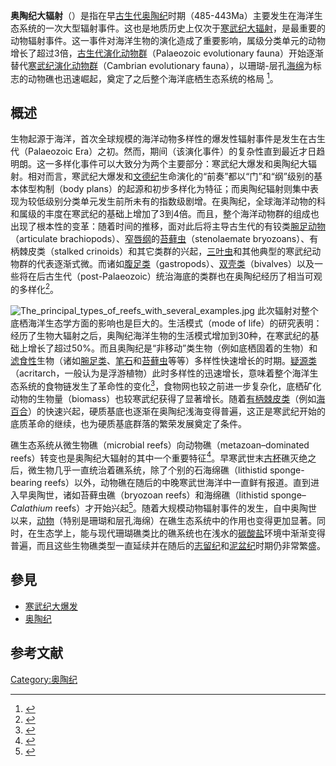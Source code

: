 {{expand|time=2015-09-17T12:12:16+00:00}}

'''奥陶纪大辐射'''（{{lang-en|Ordovician Radiation}}）是指在早[[古生代|古生代]][[奥陶纪|奥陶纪]]时期（485-443Ma）主要发生在海洋生态系统的一次大型辐射事件。这也是地质历史上仅次于[[寒武纪大辐射|寒武纪大辐射]]，是最重要的动物辐射事件。这一事件对海洋生物的演化造成了重要影响，属级分类单元的动物增长了超过3倍，[[古生代演化动物群|古生代演化动物群]]（Palaeozoic evolutionary fauna）开始逐渐替代[[寒武纪演化动物群|寒武纪演化动物群]]（Cambrian evolutionary fauna），以珊瑚-层孔[[海绵|海绵]]为标志的动物礁也迅速崛起，奠定了之后整个海洋底栖生态系统的格局 <ref>{{cite news |language = en |author = David A.T. Harper |url = http://www.sciencedirect.com/science/article/pii/S0031018205004141 |title = The Ordovician biodiversification: Setting an agenda for marine life |publisher = Palaeogeography Palaeoclimatology Palaeoecology |pages = 148-166 |date = 19 July 2005}}</ref>。

==概述==
生物起源于海洋，首次全球规模的海洋动物多样性的爆发性辐射事件是发生在古生代（Palaeozoic Era）之初。然而，期间（该演化事件）的复杂性直到最近才日趋明朗。这一多样化事件可以大致分为两个主要部分：寒武纪大爆发和奥陶纪大辐射。相对而言，寒武纪大爆发和[[文德纪|文德纪]]生命演化的“前奏”都以“门”和“纲”级别的基本体型构制（body plans）的起源和初步多样化为特征；而奥陶纪辐射则集中表现为较低级别分类单元发生前所未有的指数级剧增。在奥陶纪，全球海洋动物的科和属级的丰度在寒武纪的基础上增加了3到4倍。而且，整个海洋动物群的组成也出现了根本性的变革：随着时间的推移，面对此后将主导古生代的有铰类[[腕足动物|腕足动物]]（articulate brachiopods）、[[窄唇纲|窄唇纲]]的[[苔藓虫|苔藓虫]]（stenolaemate bryozoans）、有柄棘皮类（stalked crinoids）和其它类群的兴起，[[三叶虫|三叶虫]]和其他典型的寒武纪动物群的代表逐渐式微。而诸如[[腹足类|腹足类]]（gastropods）、[[双壳类|双壳类]]（bivalves）以及一些将在后古生代（post-Palaeozoic）统治海底的类群也在奥陶纪经历了相当可观的多样化<ref>{{cite news |language = en |author = A.I. MILLER |title =1.3.1 Ordovician Radiation |publisher = Palaeobiology II |pages = 49-52|date = 2003}}</ref>。


[[File:The_principal_types_of_reefs_with_several_examples.jpg|thumbnail]]
此次辐射对整个底栖海洋生态学方面的影响也是巨大的。生活模式（mode of life）的研究表明：经历了生物大辐射之后，奥陶纪海洋生物的生活模式增加到30种，在寒武纪的基础上增长了超过50%。而且奥陶纪是“非移动”类生物（例如底栖固着的生物）和[[滤食性|滤食性]]生物（诸如[[腕足类|腕足类]]、[[笔石|笔石]]和[[苔藓虫|苔藓虫]]等等）多样性快速增长的时期。[[疑源类|疑源类]]（acritarch，一般认为是浮游植物）此时多样性的迅速增长，意味着整个海洋生态系统的食物链发生了革命性的变化<ref>{{cite news |language = en |author = Servais, T. et al. |url = http://onlinelibrary.wiley.com/doi/10.1111/j.1502-3931.2008.00115.x/abstract |title = The Ordovician Biodiversification: revolution in the oceanic trophic chain |publisher = Lethaia |pages = 84-96 |date = 2008 |accessdate = 2015-09-20 |archive-date = 2016-03-07 |archive-url = https://web.archive.org/web/20160307115302/http://onlinelibrary.wiley.com/doi/10.1111/j.1502-3931.2008.00115.x/abstract |dead-url = no }}</ref>，食物网也较之前进一步复杂化，底栖矿化动物的生物量（biomass）也较寒武纪获得了显著增长。随着[[有柄棘皮类|有柄棘皮类]]（例如[[海百合|海百合]]）的快速兴起，硬质基底也逐渐在奥陶纪浅海变得普遍，这正是寒武纪开始的底质革命的继续，也为硬质基底群落的繁荣发展奠定了条件。


礁生态系统从微生物礁（microbial reefs）向动物礁（metazoan–dominated reefs）转变也是奥陶纪大辐射的其中一个重要特征<ref>{{cite news |language = en |author = Kiessling, W. et al. |url = http://aapgbull.geoscienceworld.org/content/83/10/1552.abstract |title = Paleoreef maps: Evaluation of a comprehensive database on Phanerozoic reefs |publisher = Aapg Bulletin |pages = 1552-1587 |date = 1999}}</ref>。早寒武世末[[古杯动物门|古杯]]礁灭绝之后，微生物几乎一直统治着礁系统，除了个别的石海绵礁（lithistid sponge-bearing reefs）以外，动物礁在随后的中晚寒武世海洋中一直鲜有报道。直到进入早奥陶世，诸如苔藓虫礁（bryozoan reefs）和海绵礁（lithistid sponge–''Calathium'' reefs）才开始兴起<ref>{{cite news |language = en |author = Qijian Li et al. |url = http://www.sciencedirect.com/science/article/pii/S0031018215001042 |title = Early Ordovician lithistid sponge–Calathium reefs on the Yangtze Platform and their paleoceanographic implications |publisher = Palaeogeography Palaeoclimatology Palaeoecology |pages = 84-96 |date = 1 May 2015}}</ref>。随着大规模动物辐射事件的发生，自中奥陶世以来，[[动物|动物]]（特别是珊瑚和层孔海绵）在礁生态系统中的作用也变得更加显著。同时，在生态学上，能与现代珊瑚礁类比的礁系统也在浅水的[[碳酸盐|碳酸盐]]环境中渐渐变得普遍，而且这些生物礁类型一直延续并在随后的[[志留纪|志留纪]]和[[泥盆纪|泥盆纪]]时期仍非常繁盛。

==參見==
*[[寒武纪大爆发|寒武纪大爆发]]
*[[奥陶纪|奥陶纪]]

==参考文献==
{{reflist}}

[[Category:奥陶纪|Category:奥陶纪]]